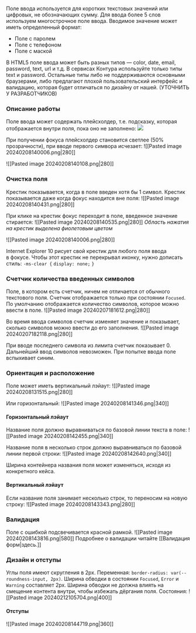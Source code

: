 


<Meta of={Button} />

Поле ввода используется для коротких текстовых значений или цифровых, не обозначающих сумму.
Для ввода более 5 слов используем многострочное поле ввода.
Вводимое значение может иметь определенный формат:
- Поле с паролем
- Поле с телефоном
- Поле с маской

В HTML5 поле ввода может быть разных типов — color, date, email, password, text, url и т.д. В сервисах Контура используйте только типы text и password. Остальные типы либо не поддерживаются основными браузерами, либо предлагают плохой пользовательский интерфейс и валидацию, которая будет отличаться по дизайну от нашей. (УТОЧНИТЬ У РАЗРАБОТЧИКОВ)
### Описание работы
Поле ввода может содержать плейсхолдер, т.е. подсказку, которая отображается внутри поля, пока оно не заполнено:
<img src={img20240208131515} />


При получении фокуса плейсхолдер становится светлее (50% прозрачности), при вводе первого симвора исчезает:
![[Pasted image 20240208140006.png|280]]

![[Pasted image 20240208140108.png|280]]

### Очистка поля
Крестик показывается, когда в поле введен хотя бы 1 символ. Крестик показывается даже когда фокус находится вне поля:
![[Pasted image 20240208140431.png|280]]

При клике на крестик фокус переходит в поле, введенное значение стирается:
![[Pasted image 20240208140535.png|280]]
*Область нажатия на крестик выделена фиолетовым цветом*

![[Pasted image 20240208140006.png|280]]

Internet Explorer 10 рисует свой крестик для любого поля ввода в фокусе. Чтобы этот крестик не перекрывал иконку, нужно дописать стиль:
`-ms-clear {`
	`display: none;`
`}`

### Счетчик количества введенных символов
Поле, в котором есть счетчик, ничем не отличается от обычного текстового поля.
Счетчик отображается только при состоянии `Focused`. По умолчанию отображается количество символов, которое можно ввести в поле.
![[Pasted image 20240207181612.png|280]]

Во время ввода символов счетчик изменяет значение и показывает, сколько символов можно ввести до его заполнения.
![[Pasted image 20240207182118.png|280]]

При вводе последнего символа из лимита счетчик показывает 0. Дальнейший ввод символов невозможен. При попытке ввода поле вспыхивает синим.
### Ориентация и расположение
Поле может иметь вертикальный лэйаут:
![[Pasted image 20240208131515.png|280]]

 Или горизонтальный:
![[Pasted image 20240208141346.png|340]]

#### Горизонтальный лэйаут
Название поля должно выравниваться по базовой линии текста в поле:
![[Pasted image 20240208142455.png|340]]

Название поля в несколько строк должно выравниваться по базовой линии первой строки:
![[Pasted image 20240208142640.png|340]]

Ширина контейнера названия поля может изменяться, исходя из конкретного кейса.

#### Вертикальный лэйаут
Если название поля занимает несколько строк, то переносим на новую строку:
![[Pasted image 20240208143343.png|280]]

### Валидация
Поле с ошибкой подсвечивается красной рамкой.
![[Pasted image 20240208143816.png|580]]
Подробнее о валидации читайте [[Валидация форм|здесь.]]
### Дизайн и отступы
Углы поля имеют скругления в 2px. Переменная: `border-radius: var(--roundness-input, 2px)`.
Ширина обводки в состоянии `Focused`, `Error` и `Warning` составляет 2px. Ширина обводки не должна влиять на смещение контента внутри, чтобы избежать дёргания поля.
Состояния:
![[Pasted image 20240212105704.png|400]]
#### Отступы
![[Pasted image 20240208144719.png|360]]